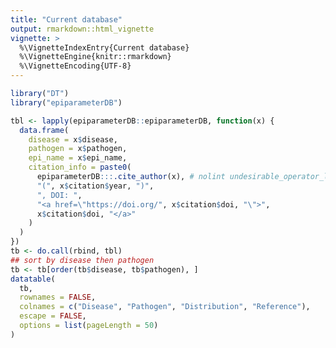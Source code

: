 ```yaml
---
title: "Current database"
output: rmarkdown::html_vignette
vignette: >
  %\VignetteIndexEntry{Current database}
  %\VignetteEngine{knitr::rmarkdown}
  %\VignetteEncoding{UTF-8}
---
```


```r
library("DT")
library("epiparameterDB")

tbl <- lapply(epiparameterDB::epiparameterDB, function(x) {
  data.frame(
    disease = x$disease,
    pathogen = x$pathogen,
    epi_name = x$epi_name,
    citation_info = paste0(
      epiparameterDB:::.cite_author(x), # nolint undesirable_operator_linter
      "(", x$citation$year, ")",
      ", DOI: ",
      "<a href=\"https://doi.org/", x$citation$doi, "\">",
      x$citation$doi, "</a>"
    )
  )
})
tb <- do.call(rbind, tbl)
## sort by disease then pathogen
tb <- tb[order(tb$disease, tb$pathogen), ]
datatable(
  tb,
  rownames = FALSE,
  colnames = c("Disease", "Pathogen", "Distribution", "Reference"),
  escape = FALSE,
  options = list(pageLength = 50)
)
```
